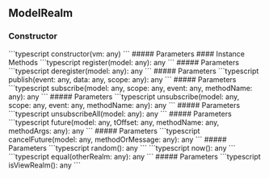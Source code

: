 ## ModelRealm

<a id="modelrealm"></a>
### Constructor
<CodeGroup>
```typescript
constructor(vm: any)
```
</CodeGroup>
##### Parameters
<ParamField path="vm" type="any" required={true}>

</ParamField>
<Tabs>
<Tab title="Methods">
#### Instance Methods
<AccordionGroup>
<Accordion title="register">
<CodeGroup>
```typescript
register(model: any): any
```
</CodeGroup>
##### Parameters
<ParamField path="model" type="any" required={true}>

</ParamField>
</Accordion>
<Accordion title="deregister">
<CodeGroup>
```typescript
deregister(model: any): any
```
</CodeGroup>
##### Parameters
<ParamField path="model" type="any" required={true}>

</ParamField>
</Accordion>
<Accordion title="publish">
<CodeGroup>
```typescript
publish(event: any, data: any, scope: any): any
```
</CodeGroup>
##### Parameters
<ParamField path="event" type="any" required={true}>

</ParamField>
<ParamField path="data" type="any" required={true}>

</ParamField>
<ParamField path="scope" type="any" required={true}>

</ParamField>
</Accordion>
<Accordion title="subscribe">
<CodeGroup>
```typescript
subscribe(model: any, scope: any, event: any, methodName: any): any
```
</CodeGroup>
##### Parameters
<ParamField path="model" type="any" required={true}>

</ParamField>
<ParamField path="scope" type="any" required={true}>

</ParamField>
<ParamField path="event" type="any" required={true}>

</ParamField>
<ParamField path="methodName" type="any" required={true}>

</ParamField>
</Accordion>
<Accordion title="unsubscribe">
<CodeGroup>
```typescript
unsubscribe(model: any, scope: any, event: any, methodName: any): any
```
</CodeGroup>
##### Parameters
<ParamField path="model" type="any" required={true}>

</ParamField>
<ParamField path="scope" type="any" required={true}>

</ParamField>
<ParamField path="event" type="any" required={true}>

</ParamField>
<ParamField path="methodName" type="any" required={true} default="&#39;*&#39;">

</ParamField>
</Accordion>
<Accordion title="unsubscribeAll">
<CodeGroup>
```typescript
unsubscribeAll(model: any): any
```
</CodeGroup>
##### Parameters
<ParamField path="model" type="any" required={true}>

</ParamField>
</Accordion>
<Accordion title="future">
<CodeGroup>
```typescript
future(model: any, tOffset: any, methodName: any, methodArgs: any): any
```
</CodeGroup>
##### Parameters
<ParamField path="model" type="any" required={true}>

</ParamField>
<ParamField path="tOffset" type="any" required={true}>

</ParamField>
<ParamField path="methodName" type="any" required={true}>

</ParamField>
<ParamField path="methodArgs" type="any" required={true}>

</ParamField>
</Accordion>
<Accordion title="cancelFuture">
<CodeGroup>
```typescript
cancelFuture(model: any, methodOrMessage: any): any
```
</CodeGroup>
##### Parameters
<ParamField path="model" type="any" required={true}>

</ParamField>
<ParamField path="methodOrMessage" type="any" required={true}>

</ParamField>
</Accordion>
<Accordion title="random">
<CodeGroup>
```typescript
random(): any
```
</CodeGroup>
</Accordion>
<Accordion title="now">
<CodeGroup>
```typescript
now(): any
```
</CodeGroup>
</Accordion>
<Accordion title="equal">
<CodeGroup>
```typescript
equal(otherRealm: any): any
```
</CodeGroup>
##### Parameters
<ParamField path="otherRealm" type="any" required={true}>

</ParamField>
</Accordion>
<Accordion title="isViewRealm">
<CodeGroup>
```typescript
isViewRealm(): any
```
</CodeGroup>
</Accordion>
</AccordionGroup>
</Tab>
</Tabs>